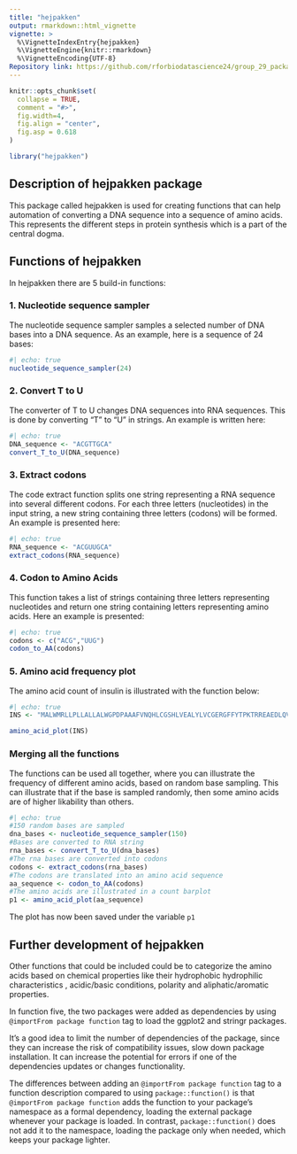 ```yaml
---
title: "hejpakken"
output: rmarkdown::html_vignette
vignette: >
  %\VignetteIndexEntry{hejpakken}
  %\VignetteEngine{knitr::rmarkdown}
  %\VignetteEncoding{UTF-8}
Repository link: https://github.com/rforbiodatascience24/group_29_package
---
```


```r
knitr::opts_chunk$set(
  collapse = TRUE,
  comment = "#>",
  fig.width=4, 
  fig.align = "center",
  fig.asp = 0.618
)
```

```r
library("hejpakken")
```

## Description of hejpakken package

This package called hejpakken is used for creating functions that can help automation of converting a DNA sequence into a sequence of amino acids. This represents the different steps in protein synthesis which is a part of the central dogma.

## Functions of hejpakken

In hejpakken there are 5 build-in functions:

### 1. Nucleotide sequence sampler

The nucleotide sequence sampler samples a selected number of DNA bases into a DNA sequence. As an example, here is a sequence of 24 bases:

```r
#| echo: true
nucleotide_sequence_sampler(24)
```

### 2. Convert T to U

The converter of T to U changes DNA sequences into RNA sequences. This is done by converting "T" to "U" in strings. An example is written here:

```r
#| echo: true
DNA_sequence <- "ACGTTGCA" 
convert_T_to_U(DNA_sequence)
```

### 3. Extract codons

The code extract function splits one string representing a RNA sequence into several different codons. For each three letters (nucleotides) in the input string, a new string containing three letters (codons) will be formed. An example is presented here:

```r
#| echo: true
RNA_sequence <- "ACGUUGCA"
extract_codons(RNA_sequence)
```

### 4. Codon to Amino Acids

This function takes a list of strings containing three letters representing nucleotides and return one string containing letters representing amino acids. Here an example is presented:

```r
#| echo: true
codons <- c("ACG","UUG")
codon_to_AA(codons)
```

### 5. Amino acid frequency plot

The amino acid count of insulin is illustrated with the function below:

```r
#| echo: true
INS <- "MALWMRLLPLLALLALWGPDPAAAFVNQHLCGSHLVEALYLVCGERGFFYTPKTRREAEDLQVGQVELGGGPGAGSLQPLALEGSLQKRGIVEQCCTSICSLYQLENYCN"

amino_acid_plot(INS)
```

### Merging all the functions

The functions can be used all together, where you can illustrate the frequency of different amino acids, based on random base sampling. This can illustrate that if the base is sampled randomly, then some amino acids are of higher likability than others.

```r
#| echo: true
#150 random bases are sampled
dna_bases <- nucleotide_sequence_sampler(150)
#Bases are converted to RNA string
rna_bases <- convert_T_to_U(dna_bases)
#The rna bases are converted into codons
codons <- extract_codons(rna_bases)
#The codons are translated into an amino acid sequence
aa_sequence <- codon_to_AA(codons)
#The amino acids are illustrated in a count barplot
p1 <- amino_acid_plot(aa_sequence)
```

The plot has now been saved under the variable `p1`

## Further development of hejpakken

Other functions that could be included could be to categorize the amino acids based on chemical properties like their hydrophobic hydrophilic characteristics , acidic/basic conditions, polarity and aliphatic/aromatic properties.

In function five, the two packages were added as dependencies by using `@importFrom package function` tag to load the ggplot2 and stringr packages.

It's a good idea to limit the number of dependencies of the package, since they can increase the risk of compatibility issues, slow down package installation. It can increase the potential for errors if one of the dependencies updates or changes functionality.

The differences between adding an `@importFrom package function` tag to a function description compared to using `package::function()` is that `@importFrom package function` adds the function to your package’s namespace as a formal dependency, loading the external package whenever your package is loaded. In contrast, `package::function()` does not add it to the namespace, loading the package only when needed, which keeps your package lighter.
